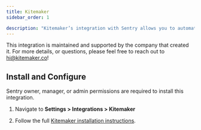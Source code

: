 ```yaml
---
title: Kitemaker
sidebar_order: 1

description: "Kitemaker’s integration with Sentry allows you to automatically connect issues in Sentry with work items in Kitemaker."
---
```


This integration is maintained and supported by the company that created it. For more details, or questions, please feel free to reach out to hi@kitemaker.co!
## Install and Configure

<Alert>

Sentry owner, manager, or admin permissions are required to install this integration.

</Alert>

1. Navigate to **Settings > Integrations > Kitemaker**

2. Follow the full [Kitemaker installation instructions](https://guide.kitemaker.co/integrations-overview/sentry).
